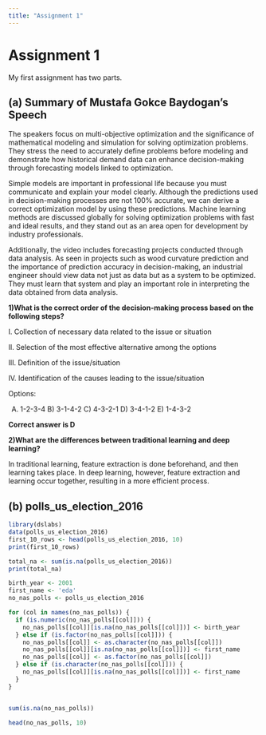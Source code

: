 ```yaml
---
title: "Assignment 1"
---
```


# Assignment 1

My first assignment has two parts.

## (a) Summary of Mustafa Gokce Baydogan's Speech

The speakers focus on multi-objective optimization and the significance of mathematical modeling and simulation for solving optimization problems. They stress the need to accurately define problems before modeling and demonstrate how historical demand data can enhance decision-making through forecasting models linked to optimization.

Simple models are important in professional life because you must communicate and explain your model clearly. Although the predictions used in decision-making processes are not 100% accurate, we can derive a correct optimization model by using these predictions. Machine learning methods are discussed globally for solving optimization problems with fast and ideal results, and they stand out as an area open for development by industry professionals.

Additionally, the video includes forecasting projects conducted through data analysis. As seen in projects such as wood curvature prediction and the importance of prediction accuracy in decision-making, an industrial engineer should view data not just as data but as a system to be optimized. They must learn that system and play an important role in interpreting the data obtained from data analysis.

**1)What is the correct order of the decision-making process based on the following steps?**

I. Collection of necessary data related to the issue or situation

II\. Selection of the most effective alternative among the options

III\. Definition of the issue/situation

IV\. Identification of the causes leading to the issue/situation

Options:

A)  1-2-3-4 B) 3-1-4-2 C) 4-3-2-1 D) 3-4-1-2 E) 1-4-3-2

**Correct answer is D**

**2)What are the differences between traditional learning and deep learning?**

In traditional learning, feature extraction is done beforehand, and then learning takes place. In deep learning, however, feature extraction and learning occur together, resulting in a more efficient process.

## (b) polls_us_election_2016

```r
library(dslabs)
data(polls_us_election_2016)
first_10_rows <- head(polls_us_election_2016, 10)
print(first_10_rows)

```

```r
total_na <- sum(is.na(polls_us_election_2016))
print(total_na)


```

```r
birth_year <- 2001
first_name <- 'eda'
no_nas_polls <- polls_us_election_2016

for (col in names(no_nas_polls)) {
  if (is.numeric(no_nas_polls[[col]])) {
    no_nas_polls[[col]][is.na(no_nas_polls[[col]])] <- birth_year
  } else if (is.factor(no_nas_polls[[col]])) {
    no_nas_polls[[col]] <- as.character(no_nas_polls[[col]])
    no_nas_polls[[col]][is.na(no_nas_polls[[col]])] <- first_name
    no_nas_polls[[col]] <- as.factor(no_nas_polls[[col]])
  } else if (is.character(no_nas_polls[[col]])) {
    no_nas_polls[[col]][is.na(no_nas_polls[[col]])] <- first_name
  }
}



```

```r
sum(is.na(no_nas_polls))
```

```r
head(no_nas_polls, 10)
```
